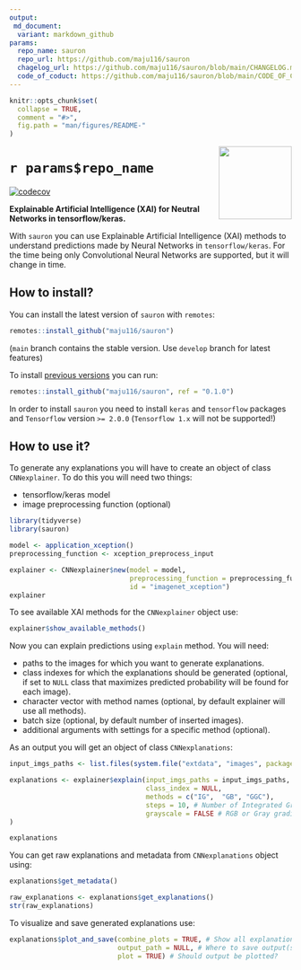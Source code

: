 ```yaml
---
output:
 md_document:
  variant: markdown_github
params:
  repo_name: sauron
  repo_url: https://github.com/maju116/sauron
  chagelog_url: https://github.com/maju116/sauron/blob/main/CHANGELOG.md
  code_of_coduct: https://github.com/maju116/sauron/blob/main/CODE_OF_CONDUCT.md
---
```


```r
knitr::opts_chunk$set(
  collapse = TRUE,
  comment = "#>",
  fig.path = "man/figures/README-"
)
```

<img src="man/figures/hexsticker_sauron.png" align="right" alt="" width="130" />

#  `r params$repo_name`

<!-- badges: start -->
[![codecov](https://codecov.io/gh/maju116/sauron/branch/main/graph/badge.svg)](https://codecov.io/gh/maju116/sauron)
<!-- badges: end -->

**Explainable Artificial Intelligence (XAI) for Neutral Networks in tensorflow/keras.**

With `sauron` you can use Explainable Artificial Intelligence (XAI) methods to understand predictions made by Neural Networks in `tensorflow/keras`. For the time being only Convolutional Neural Networks are supported, but it will change in time.

How to install?
---------------

You can install the latest version of `sauron` with `remotes`:

```r
remotes::install_github("maju116/sauron")
```

(`main` branch contains the stable version. Use `develop` branch for latest features)

To install [previous versions](`r params$changelog_url`) you can run:

```r
remotes::install_github("maju116/sauron", ref = "0.1.0")
```

In order to install `sauron` you need to install `keras` and `tensorflow` packages and `Tensorflow` version `>= 2.0.0` (`Tensorflow 1.x` will not be supported!)

How to use it?
---------------

To generate any explanations you will have to create an object of class `CNNexplainer`. To do this you will need two things:

- tensorflow/keras model
- image preprocessing function (optional)

```r
library(tidyverse)
library(sauron)

model <- application_xception()
preprocessing_function <- xception_preprocess_input

explainer <- CNNexplainer$new(model = model,
                              preprocessing_function = preprocessing_function,
                              id = "imagenet_xception")
explainer
```

To see available XAI methods for the `CNNexplainer` object use:

```r
explainer$show_available_methods()
```

Now you can explain predictions using `explain` method. You will need:

- paths to the images for which you want to generate explanations.
- class indexes for which the explanations should be generated (optional, if set to `NULL` class that maximizes predicted probability will be found for each image).
- character vector with method names (optional, by default explainer will use all methods).
- batch size (optional, by default number of inserted images).
- additional arguments with settings for a specific method (optional).

As an output you will get an object of class `CNNexplanations`:

```r
input_imgs_paths <- list.files(system.file("extdata", "images", package = "sauron"), full.names = TRUE)

explanations <- explainer$explain(input_imgs_paths = input_imgs_paths,
                                  class_index = NULL,
                                  methods = c("IG",  "GB", "GGC"),
                                  steps = 10, # Number of Integrated Gradients steps
                                  grayscale = FALSE # RGB or Gray gradients
)

explanations
```

You can get raw explanations and metadata from `CNNexplanations` object using:

```r
explanations$get_metadata()

raw_explanations <- explanations$get_explanations()
str(raw_explanations)
```

To visualize and save generated explanations use:

```r
explanations$plot_and_save(combine_plots = TRUE, # Show all explanations side by side on one image?
                           output_path = NULL, # Where to save output(s)
                           plot = TRUE) # Should output be plotted?
```

